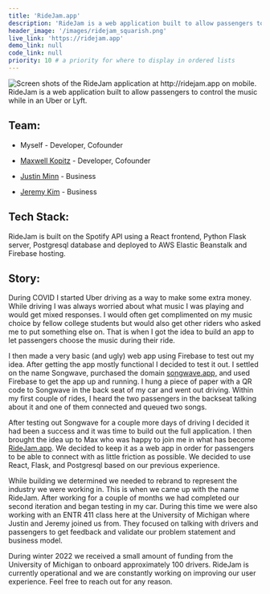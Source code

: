 ```yaml
---
title: 'RideJam.app'
description: 'RideJam is a web application built to allow passengers to control the music while in an Uber or Lyft.'
header_image: '/images/ridejam_squarish.png'
live_link: 'https://ridejam.app'
demo_link: null 
code_link: null 
priority: 10 # a priority for where to display in ordered lists
---
```

<Image src="/images/ridejam_banner.jpg" layout="intrinsic" alt="Screen shots of the RideJam application at http://ridejam.app on mobile." width={5850} height={2531} />
RideJam is a web application built to allow passengers to control the music while in an Uber or Lyft.

## Team:
- Myself - Developer, Cofounder

- [Maxwell Kopitz](https://www.linkedin.com/in/maxkopitz/) - Developer, Cofounder

- [Justin Minn](https://www.linkedin.com/in/justinminn/) - Business

- [Jeremy Kim](https://www.linkedin.com/in/jeremy-kim-2a80ba218/) - Business

## Tech Stack:
RideJam is built on the Spotify API using a React frontend, Python Flask server, Postgresql database and deployed to AWS Elastic Beanstalk and Firebase hosting.

## Story:
During COVID I started Uber driving as a way to make some extra money. While driving I was always worried about what music I was playing and would get mixed responses. I would often get complimented on my music choice by fellow college students but would also get other riders who asked me to put something else on. That is when I got the idea to build an app to let passengers choose the music during their ride.

I then made a very basic (and ugly) web app using Firebase to test out my idea. After getting the app mostly functional I decided to test it out. I settled on the name Songwave, purchased the domain [songwave.app,](http://songwave.app/) and used Firebase to get the app up and running. I hung a piece of paper with a QR code to Songwave in the back seat of my car and went out driving. Within my first couple of rides, I heard the two passengers in the backseat talking about it and one of them connected and queued two songs.

After testing out Songwave for a couple more days of driving I decided it had been a success and it was time to build out the full application. I then brought the idea up to Max who was happy to join me in what has become [RideJam.app](https://ridejam.app/). We decided to keep it as a web app in order for passengers to be able to connect with as little friction as possible. We decided to use React, Flask, and Postgresql based on our previous experience.

While building we determined we needed to rebrand to represent the industry we were working in. This is when we came up with the name RideJam. After working for a couple of months we had completed our second iteration and began testing in my car. During this time we were also working with an ENTR 411 class here at the University of Michigan where Justin and Jeremy joined us from. They focused on talking with drivers and passengers to get feedback and validate our problem statement and business model.

During winter 2022 we received a small amount of funding from the University of Michigan to onboard approximately 100 drivers. RideJam is currently operational and we are constantly working on improving our user experience. Feel free to reach out for any reason.
